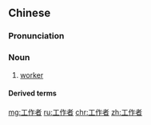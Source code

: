 ==Chinese==
{{zh-forms|type=21}}

===Pronunciation===
{{zh-pron
|m=gōngzuòzhě
|cat=n
}}

===Noun===
{{zh-noun}}

# [[worker]]

====Derived terms====
{{zh-der|社會工作者|性工作者}}

[[mg:工作者]]
[[ru:工作者]]
[[chr:工作者]]
[[zh:工作者]]